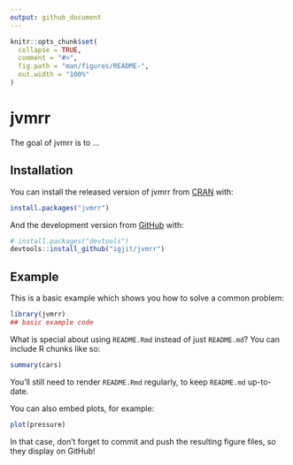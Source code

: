 ```yaml
---
output: github_document
---
```


<!-- README.md is generated from README.Rmd. Please edit that file -->

```r
knitr::opts_chunk$set(
  collapse = TRUE,
  comment = "#>",
  fig.path = "man/figures/README-",
  out.width = "100%"
)
```

# jvmrr

<!-- badges: start -->
<!-- badges: end -->

The goal of jvmrr is to ...

## Installation

You can install the released version of jvmrr from [CRAN](https://CRAN.R-project.org) with:

``` r
install.packages("jvmrr")
```

And the development version from [GitHub](https://github.com/) with:

``` r
# install.packages("devtools")
devtools::install_github("igjit/jvmrr")
```
## Example

This is a basic example which shows you how to solve a common problem:

```r
library(jvmrr)
## basic example code
```

What is special about using `README.Rmd` instead of just `README.md`? You can include R chunks like so:

```r
summary(cars)
```

You'll still need to render `README.Rmd` regularly, to keep `README.md` up-to-date.

You can also embed plots, for example:

```r
plot(pressure)
```

In that case, don't forget to commit and push the resulting figure files, so they display on GitHub!
